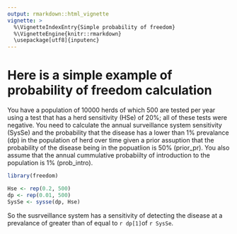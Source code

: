 ```yaml
---
output: rmarkdown::html_vignette
vignette: >
  %\VignetteIndexEntry{Simple probability of freedom}
  %\VignetteEngine{knitr::rmarkdown}
  \usepackage[utf8]{inputenc}
---
```


# Here is a simple example of  probability of freedom calculation

You have a population of 10000 herds of which 500 are tested per year
using a test that has a herd sensitivity (HSe) of 20%; all of these
tests were negative. You need to calculate the annual surveillance
system sensitivity (SysSe) and the probability that the disease has a
lower than 1% prevalance (dp) in the population of herd over time given a
prior assuption that the probability of the disease being in the
popuatlion is 50% (prior_pr). You also assume that the annual cummulative
probabiilty of introduction to the population is 1% (prob_intro).

```r
library(freedom)

Hse <- rep(0.2, 500)
dp <- rep(0.01, 500)
SysSe <- sysse(dp, Hse)

```

So the susrveillance system has a sensitivity of detecting the
disease at a prevalance of greater than of equal to `r dp[1]`of  `r SysSe`.
